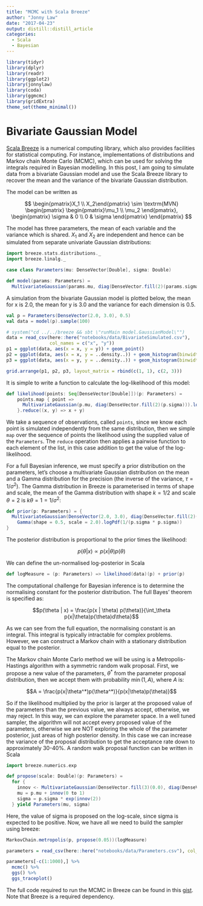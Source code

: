 ```yaml
---
title: "MCMC with Scala Breeze"
author: "Jonny Law"
date: "2017-04-23"
output: distill::distill_article
categories:
  - Scala
  - Bayesian
---
```


```r
library(tidyr)
library(dplyr)
library(readr)
library(ggplot2)
library(jonnylaw)
library(coda)
library(ggmcmc)
library(gridExtra)
theme_set(theme_minimal())
```

# Bivariate Gaussian Model

[Scala Breeze](https://github.com/scalanlp/breeze) is a numerical computing library, which also provides facilities for statistical computing. For instance, implementations of distributions and Markov chain Monte Carlo (MCMC), which can be used for solving the integrals required in Bayesian modelling. In this post, I am going to simulate data from a bivariate Gaussian model and use the Scala Breeze library to recover the mean and the variance of the bivariate Gaussian distribution.

The model can be written as

$$ \begin{pmatrix}X_1 \\ X_2\end{pmatrix} \sim \textrm{MVN}
  \begin{pmatrix}
    \begin{pmatrix}\mu_1 \\ \mu_2 \end{pmatrix}, 
    \begin{pmatrix} \sigma & 0 \\ 0 & \sigma \end{pmatrix} 
  \end{pmatrix} $$

The model has three parameters, the mean of each variable and the variance which is shared. $X_1$ and $X_2$ are independent and hence can be simulated from separate univariate Gaussian distributions:

```scala
import breeze.stats.distributions._
import breeze.linalg._

case class Parameters(mu: DenseVector[Double], sigma: Double)

def model(params: Parameters) = 
  MultivariateGaussian(params.mu, diag(DenseVector.fill(2)(params.sigma)))
```

A simulation from the bivariate Gaussian model is plotted below, the mean for x is 2.0, the mean for y is 3.0 and the variance for each dimension is 0.5.

```scala
val p = Parameters(DenseVector(2.0, 3.0), 0.5)
val data = model(p).sample(100)
```

```r
# system("cd ../../breeze && sbt \"runMain model.GaussianModel\"")
data = read_csv(here::here("notebooks/data/BivariateSimulated.csv"), 
                col_names = c("x", "y"))
p1 = ggplot(data, aes(x = x, y = y)) + geom_point()
p2 = ggplot(data, aes(x = x, y = ..density..)) + geom_histogram(binwidth = 0.1)
p3 = ggplot(data, aes(x = y, y = ..density..)) + geom_histogram(binwidth = 0.1)

grid.arrange(p1, p2, p3, layout_matrix = rbind(c(1, 1), c(2, 3)))
```

It is simple to write a function to calculate the log-likelihood of this model:

```scala
def likelihood(points: Seq[DenseVector[Double]])(p: Parameters) =
    points.map { point => 
      MultivariateGaussian(p.mu, diag(DenseVector.fill(2)(p.sigma))).logPdf(point)
    }.reduce((x, y) => x + y)
```

We take a sequence of observations, called `points`, since we know each point is simulated independently from the same distribution, then we simple `map` over the sequence of points the likelihood using the supplied value of the `Parameters`. The `reduce` operation then applies a pairwise function to each element of the list, in this case addition to get the value of the log-likelihood.

For a full Bayesian inference, we must specify a prior distribution on the parameters, let's choose a multivariate Gaussian distribution on the mean and a Gamma distribution for the precision (the inverse of the variance, $\tau = 1/\sigma^2$). The Gamma distribution in Breeze is parameterised in terms of shape and scale, the mean of the Gamma distribution with shape $k = 1/2$ and scale $\theta = 2$ is $k\theta = 1 = 1/\sigma^2$:

```scala
def prior(p: Parameters) = {
  MultivariateGaussian(DenseVector(2.0, 3.0), diag(DenseVector.fill(2)(3.0))).logPdf(p.mu) +
    Gamma(shape = 0.5, scale = 2.0).logPdf(1/(p.sigma * p.sigma))
}
```

The posterior distribution is proportional to the prior times the likelihood:

$$p(\theta | x) \propto p(x | \theta) p(\theta)$$

We can define the un-normalised log-posterior in Scala

```scala
def logMeasure = (p: Parameters) => likelihood(data)(p) + prior(p)
```

The computational challenge for Bayesian inference is to determine the normalising constant for the posterior distribution. The full Bayes' theorem is specified as:

$$p(\theta | x) = \frac{p(x | \theta) p(\theta)}{\int_\theta p(x|\theta)p(\theta)d\theta}$$

As we can see from the full equation, the normalising constant is an integral. This integral is typically intractable for complex problems. However, we can construct a Markov chain with a stationary distribution equal to the posterior. 

The Markov chain Monte Carlo method we will be using is a Metropolis-Hastings algorithm with a symmetric random walk proposal. First, we propose a new value of the parameters, $\theta^*$ from the parameter proposal distribution, then we accept them with probability $\min(1, A)$, where $A$ is:

$$A = \frac{p(x|\theta^*)p(\theta^*)}{p(x|\theta)p(\theta)}$$

So if the likelihood multiplied by the prior is larger at the proposed value of the parameters than the previous value, we always accept, otherwise, we may reject. In this way, we can explore the parameter space. In a well tuned sampler, the algorithm will not accept every proposed value of the parameters, otherwise we are NOT exploring the whole of the parameter posterior, just areas of high posterior density. In this case we can increase the variance of the proposal distribution to get the acceptance rate down to approximately 30-40%. A random walk proposal function can be written in Scala

```scala
import breeze.numerics.exp

def propose(scale: Double)(p: Parameters) = 
  for {
    innov <- MultivariateGaussian(DenseVector.fill(3)(0.0), diag(DenseVector.fill(3)(scale)))
    mu = p.mu + innov(0 to 1)
    sigma = p.sigma * exp(innov(2))
  } yield Parameters(mu, sigma)
```

Here, the value of sigma is proposed on the log-scale, since sigma is expected to be positive. Now, we have all we need to build the sampler using breeze:

```scala
MarkovChain.metropolis(p, propose(0.05))(logMeasure)
```

```r
parameters = read_csv(here::here("notebooks/data/Parameters.csv"), col_names = c("mu_1", "mu_2", "sigma"))

parameters[-c(1:1000),] %>%
  mcmc() %>%
  ggs() %>%
  ggs_traceplot()
```

The full code required to run the MCMC in Breeze can be found in this [gist](https://gist.github.com/jonnylaw/b75147d08ea89ec1b78fa94d5a4d2f7d). Note that Breeze is a required dependency.
